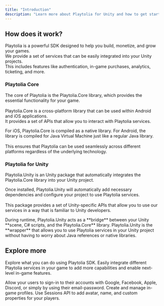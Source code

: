 ```yaml
---
title: "Introduction"
description: "Learn more about Playtolia for Unity and how to get started."
---
```


## How does it work?

Playtolia is a powerful SDK designed to help you build, monetize, and grow your games.\
We provide a set of services that can be easily integrated into your Unity projects.\
This includes features like authentication, in-game purchases, analytics, ticketing, and more.

### Playtolia Core

The core of Playtolia is the Playtolia.Core library, which provides the essential functionality for your game.\
\
Playtolia.Core is a cross-platform library that can be used within Android and iOS applications.\
It provides a set of APIs that allow you to interact with Playtolia services.

For iOS, Playtolia.Core is compiled as a native library. For Android, the library is compiled for Java Virtual Machine just like a regular Java library.\
\
This ensures that Playtolia can be used seamlessly across different platforms regardless of the underlying technology.

### Playtolia for Unity

Playtolia.Unity is an Unity package that automatically integrates the Playtolia.Core library into your Unity project.

Once installed, Playtolia.Unity will automatically add necessary dependencies and configure your project to use Playtolia services.\
\
This package provides a set of Unity-specific APIs that allow you to use our services in a way that is familiar to Unity developers.

<Note>
  During runtime, Playtolia.Unity acts as a **bridge** between your Unity **scene, C# scripts, and the Playtolia.Core** library. Playtolia.Unity is the **wrapper** that allows you to use Playtolia services in your Unity project without having to worry about Java references or native libraries.
</Note>

## Explore more

Explore what you can do using Playtolia SDK. Easily integrate different Playtolia services in your game to add more capabilities and enable next-level in-game features.

<CardGroup cols={2}>
  <Card title="Authentication" icon="arrow-right-to-bracket">
    Allow your users to sign-in to their accounts with Google, Facebook, Apple, Discord, or simply by using their email-password.
  </Card>
  <Card title="Account Management" icon="circle-user">
    Create and manage in-game profiles. Use Sessions API to add avatar, name, and custom properties for your players.
  </Card>
</CardGroup>